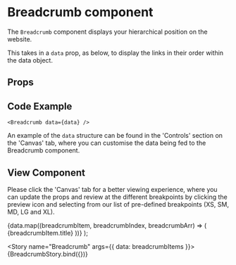 
<Meta
  title="Newskit Components/Navigation/Breadcrumb"
  component={Breadcrumb}
/>

# Breadcrumb component
The `Breadcrumb` component displays your hierarchical position on the website.

This takes in a `data` prop, as below, to display the links in their order within the data object.

## Props
<Props of={Breadcrumb} />

## Code Example
`<Breadcrumb data={data} />`

An example of the `data` structure can be found in the 'Controls' section on the 'Canvas' tab, where you can customise the data being fed to the Breadcrumb component.

## View Component
Please click the 'Canvas' tab for a better viewing experience, where you can update the props and review at the different breakpoints by clicking the preview icon and selecting from our list of pre-defined breakpoints (XS, SM, MD, LG and XL).

  <TCThemeProvider>
   <Breadcrumbs
      size="small"
      overrides={{
        separator: {
          stylePreset: 'breadcrumbSeparator'
        }
      }}
    >
      {data.map((breadcrumbItem, breadcrumbIndex, breadcrumbArr) => (
        <BreadcrumbItem
          key={breadcrumbItem.title}
          href={
            breadcrumbIndex + 1 === breadcrumbArr.length
              ? undefined
              : breadcrumbItem.url
          }
          selected={breadcrumbIndex + 1 === breadcrumbArr.length}
          overrides={{
            stylePreset: 'breadcrumbStyle',
            typographyPreset: 'breadcrumbText'
          }}
        >
          {breadcrumbItem.title}
        </BreadcrumbItem>
      ))}
    </Breadcrumbs>
  </TCThemeProvider>
);

<Story name="Breadcrumb" args={{ data: breadcrumbItems }}>
  {BreadcrumbStory.bind({})}
</Story>